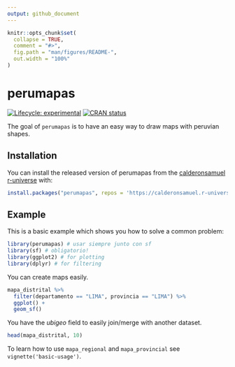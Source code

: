 ```yaml
---
output: github_document
---
```


<!-- README.md is generated from README.Rmd. Please edit that file -->

```r
knitr::opts_chunk$set(
  collapse = TRUE,
  comment = "#>",
  fig.path = "man/figures/README-",
  out.width = "100%"
)
```

# perumapas

<!-- badges: start -->
[![Lifecycle: experimental](https://img.shields.io/badge/lifecycle-experimental-orange.svg)](https://lifecycle.r-lib.org/articles/stages.html#experimental)
[![CRAN status](https://www.r-pkg.org/badges/version/perumapas)](https://CRAN.R-project.org/package=perumapas)
<!-- badges: end -->

The goal of `perumapas` is to have an easy way to draw maps with peruvian shapes.

## Installation

You can install the released version of perumapas from the [calderonsamuel r-universe](https://calderonsamuel.r-universe.dev/) with:

``` r
install.packages("perumapas", repos = 'https://calderonsamuel.r-universe.dev')
```

## Example

This is a basic example which shows you how to solve a common problem:

```r
library(perumapas) # usar siempre junto con sf
library(sf) # obligatorio!
library(ggplot2) # for plotting
library(dplyr) # for filtering
```

You can create maps easily.


```r
mapa_distrital %>% 
  filter(departamento == "LIMA", provincia == "LIMA") %>% 
  ggplot() +
  geom_sf()
```

You have the *ubigeo* field to easily join/merge with another dataset.

```r
head(mapa_distrital, 10)
```

To learn how to use `mapa_regional` and `mapa_provincial` see `vignette('basic-usage')`.
